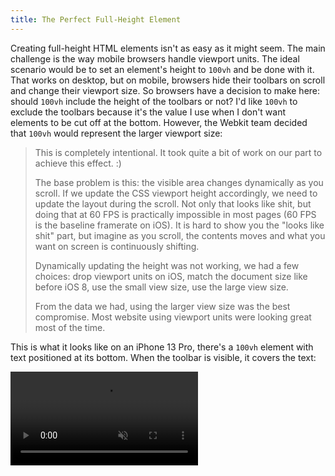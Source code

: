 ```yaml
---
title: The Perfect Full-Height Element
---
```



Creating full-height HTML elements isn't as easy as it might seem. The main challenge is the way mobile browsers handle viewport units. The ideal scenario would be to set an element's height to `100vh` and be done with it. That works on desktop, but on mobile, browsers hide their toolbars on scroll and change their viewport size. So browsers have a decision to make here: should `100vh` include the height of the toolbars or not? I'd like `100vh` to exclude the toolbars because it's the value I use when I don't want elements to be cut off at the bottom. However, the Webkit team decided that `100vh` would represent the larger viewport size:

> This is completely intentional. It took quite a bit of work on our part to achieve this effect. :)
>
> The base problem is this: the visible area changes dynamically as you scroll. If we update the CSS viewport height accordingly, we need to update the layout during the scroll. Not only that looks like shit, but doing that at 60 FPS is practically impossible in most pages (60 FPS is the baseline framerate on iOS).
> It is hard to show you the "looks like shit" part, but imagine as you scroll, the contents moves and what you want on screen is continuously shifting.
>
> Dynamically updating the height was not working, we had a few choices: drop viewport units on iOS, match the document size like before iOS 8, use the small view size, use the large view size.
>
> From the data we had, using the larger view size was the best compromise. Most website using viewport units were looking great most of the time.

This is what it looks like on an iPhone 13 Pro, there's a `100vh` element with text positioned at its bottom. When the toolbar is visible, it covers the text:

<video class="max-h-[70vh] bg-primary-900 p-2 mx-auto rounded-lg" src={vid_100vh} autoplay playsinline muted loop />

## What solutions are already out there?

I'll start with the prior art, these are solutions that can work but they all have flaws which is why I'm sharing my technique.

### Setting the height to `100%`

For simple layouts, you can set the height to `100%` from the `html` element all the way down to the element that should fill the screen. This works on all browsers but I wouldn't use it for anything but the simplest web page. The main reason is that passing height `100%` all the way down to your element is not flexible and can cause other layout issues.

While passing height `100%` is a pure CSS solution, it's not an ideal one for the web apps I tend to build.

### Using the new viewport units &ndash; large, small, and dynamic

> Viewport units similar to vw and vh that are based on shown or hidden browser UI states to address shortcomings of the original units. Currently defined as the lvh, lvw, svh, svw, dvh, dvw units.

This will eventually be the correct solution; however, right now, [browser support is terrible](https://caniuse.com/viewport-unit-variants). At the time of writing this article, Oct. 2022, I don't recommend using these units.

### Using `window.innerHeight`

Unfortunately, CSS has failed us. It's time to pull out the big guns with JavaScript. Most solutions I have found on this subject rely on `window.innerHeight` and `window.addEventListener('resize', ...)`. It's a good solution, but it has a little flaw if used by itself. Whenever the toolbar disappears or reappears, the `window.innerHeight` value changes and causes an abrupt page jump when the height adjusts itself.

Take a look:

<video
  class="max-h-[70vh] bg-primary-900 p-2 mx-auto rounded-lg"
  src={vid_innerHeight}
  autoplay
  playsinline
  muted
  loop
/>

### Improving `window.innerHeight`

We want to use `window.innerHeight` without the jump that it causes when toolbars resize the viewport. We can't just ignore resize events because they're important for screen rotation or window resizes on desktop. There is a solution. It lies in the fact that `100vh` remains constant despite the browser UI changing. We can use that to detect actual page resizes and ignore ones caused by a toolbar resize.

First, we need an element in our HTML that will serve as a measuring stick. It can be placed anywhere in the DOM:

```css
#measuring-stick {
  position: absolute;
  width: 1px;
  top: 0;
  left: -1px;
  height: 100vh;
}
```

Next, we'll use the measuring stick element to detect if the browser height has actually changed or not. We know that `100vh` stays constant when the toolbar resizes, so, on a resize event, we can check if the measuringStick's height changed. It it stayed the same, we know the window resize event was triggered by the toolbar and we can ignore it. Otherwise, we have to actually recalculate our height. Here I'm using a technique that sets a CSS variable named `--vh`, but you could also adapt this script and directly set your element's height to `window.innerHeight`. You may also want to throttle the resize handler event which I won't cover in this article.

```js
// Reference value
let browserHeight_previousValue = null;

const setVh = () => {
  const measuringStickHeight = document.querySelector("#measuring-stick").clientHeight;
  const browserHeight_hasChanged = measuringStickHeight !== browserHeight_previousValue;

  // Quit if the measuringStick's height didn't change
  if (!browserHeight_hasChanged) return;

  // Set our CSS variable
  document.querySelector(":root").style.setProperty("--vh", window.innerHeight / 100 + "px");

  // Update our reference value
  browserHeight_previousValue = measuringStickHeight;
};

window.addEventListener("resize", setVh);
window.addEventListener("load", setVh);
```

Finally we can set the height on our full-height elements like this:

```html
<div style="height: calc(100 * var(--vh);"></div>
```

Here's the final result, notice how it's smooth and there are no jumps when the toolbar hides or appears:

<video
  class="max-h-[70vh] bg-primary-900 p-2 mx-auto rounded-lg"
  src={vid_measuringStick}
  autoplay
  playsinline
  muted
  loop
/>

As a bonus because I'm feeling generous, here it is as a React hook:

```jsx
import { useLayoutEffect, useRef } from "react";

const use_setVh = () => {
  const browserHeight_previousValue = useRef(null);

  useLayoutEffect(() => {
    const setVh = () => {
      const measuringStickHeight = document.querySelector("#measuring-stick").clientHeight;
      const browserHeight_hasChanged = measuringStickHeight !== browserHeight_previousValue.current;

      if (browserHeight_hasChanged) {
        browserHeight_previousValue.current = measuringStickHeight;
        document.querySelector(":root").style.setProperty("--vh", window.innerHeight / 100 + "px");
      }
    };

    window.addEventListener("resize", setVh);
    setVh();

    return () => {
      window.removeEventListener("resize", setVh);
    };
  }, []);
};

export default use_setVh;
```

As mentionned before, you may want to throttle the resize handler event. I hope you found this useful!
